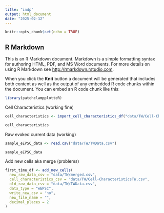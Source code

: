 ```yaml
---
title: "indp"
output: html_document
date: "2025-02-12"
---
```


```r
knitr::opts_chunk$set(echo = TRUE)
```

## R Markdown

This is an R Markdown document. Markdown is a simple formatting syntax for authoring HTML, PDF, and MS Word documents. For more details on using R Markdown see <http://rmarkdown.rstudio.com>.

When you click the **Knit** button a document will be generated that includes both content as well as the output of any embedded R code chunks within the document. You can embed an R code chunk like this:

```r
library(patchclampplotteR)
```

Cell Characteristics (working fine)
```r
cell_characteristics <- import_cell_characteristics_df("data/TW/Cell-CharacteristicsTW.csv")

cell_characteristics
```

Raw evoked current data (working)
```r
sample_eEPSC_data <- read.csv("data/TW/TWData.csv")

sample_eEPSC_data
```

Add new cells aka merge (problems)
```r
first_time_df <- add_new_cells(
  new_raw_data_csv = "data/TW/merged.csv",
  cell_characteristics_csv = "data/TW/Cell-CharacteristicsTW.csv",
  old_raw_data_csv = "data/TW/TWData.csv",
  data_type = "eEPSC",
  write_new_csv = "no",
  new_file_name = "",
  decimal_places = 2
)
```

